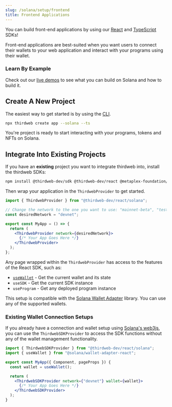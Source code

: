 ```yaml
---
slug: /solana/setup/frontend
title: Frontend Applications
---
```



You can build front-end applications by using our [React](/react) and [TypeScript](/typescript) SDKs!

Front-end applications are best-suited when you want users to connect their wallets to your web application and interact with your programs using their wallet.

### Learn By Example

Check out our [live demos](https://solana-hub.thirdweb-example.com/) to see what you can build on Solana and how to build it.

<div className="row" style={{ marginTop: 24 }}>
  <div className="col col--4" style={{ padding: 8 }}>
    <QuickstartCard
      name="Claim an NFT Drop"
      link="https://solana-hub.thirdweb-example.com/nft-drop"
      image="/assets/icons/drop.png"
    />
  </div>
  <div className="col col--4" style={{ padding: 8 }}>
    <QuickstartCard
      name="Mint & Display NFTs"
      link="https://solana-hub.thirdweb-example.com/nft-collection"
      image="/assets/icons/nft.png"
    />
  </div>
  <div className="col col--4" style={{ padding: 8 }}>
    <QuickstartCard
      name="Mint & Display Tokens"
      link="https://solana-hub.thirdweb-example.com/token"
      image="/assets/icons/token.png"
    />
  </div>
</div>

## Create A New Project

The easiest way to get started is by using the [CLI](https://github.com/thirdweb-dev/thirdweb-cli).

```bash
npx thirdweb create app --solana --ts
```

You're project is ready to start interacting with your programs, tokens and NFTs on Solana.

<QuickstartCard
  name="Continue to the Interact with Programs section"
  link="/solana/programs"
  image="/assets/icons/education.png"
/>

## Integrate Into Existing Projects

If you have an **existing** project you want to integrate thirdweb into, install the thirdweb SDKs:

```bash npm2yarn
npm install @thirdweb-dev/sdk @thirdweb-dev/react @metaplex-foundation/js @project-serum/anchor @solana/wallet-adapter-wallets @solana/wallet-adapter-react @solana/wallet-adapter-react-ui
```

Then wrap your application in the `ThirdwebProvider` to get started.

```jsx
import { ThirdwebProvider } from "@thirdweb-dev/react/solana";

// Change the network to the one you want to use: "mainnet-beta", "testnet", "devnet", "localhost" or your own RPC endpoint
const desiredNetwork = "devnet";

export const MyApp = () => {
  return (
    <ThirdwebProvider network={desiredNetwork}>
      {/* Your App Goes Here */}
    </ThirdwebProvider>
  );
};
```

Any page wrapped within the `ThirdwebProvider` has access to the features of the React SDK, such as:

- [`useWallet`](https://solana-labs.github.io/wallet-adapter/#usage) - Get the current wallet and its state
- `useSDK` - Get the current SDK instance
- `useProgram` - Get any deployed program instance

This setup is compatible with the [Solana Wallet Adapter](https://github.com/solana-labs/wallet-adapter) library. You can use any of the supported wallets.

### Existing Wallet Connection Setups

If you already have a connection and wallet setup using [Solana's web3js](https://solana-labs.github.io/solana-web3.js/),
you can use the `ThirdwebSDKProvider` to access the SDK functions without any of the wallet management functionality.

```jsx
import { ThirdwebSDKProvider } from "@thirdweb-dev/react/solana";
import { useWallet } from "@solana/wallet-adapter-react";

export const MyApp({ Component, pageProps }) {
  const wallet = useWallet();

  return (
    <ThirdwebSDKProvider network={"devnet"} wallet={wallet}>
      {/* Your App Goes Here */}
    </ThirdwebSDKProvider>
  );
}
```
